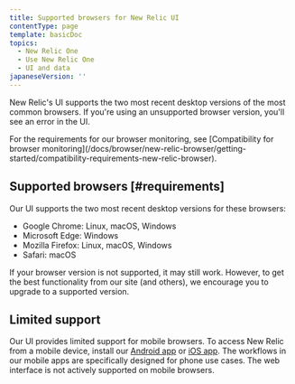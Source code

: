 ```yaml
---
title: Supported browsers for New Relic UI
contentType: page
template: basicDoc
topics:
  - New Relic One
  - Use New Relic One
  - UI and data
japaneseVersion: ''
---
```


New Relic's UI supports the two most recent desktop versions of the most common browsers. If you're using an unsupported browser version, you'll see an error in the UI.

<Callout variant="tip">
  For the requirements for our browser monitoring, see [Compatibility for browser monitoring](/docs/browser/new-relic-browser/getting-started/compatibility-requirements-new-relic-browser).
</Callout>

## Supported browsers [#requirements]

Our UI supports the two most recent desktop versions for these browsers:

* Google Chrome: Linux, macOS, Windows
* Microsoft Edge: Windows
* Mozilla Firefox: Linux, macOS, Windows
* Safari: macOS

If your browser version is not supported, it may still work. However, to get the best functionality from our site (and others), we encourage you to upgrade to a supported version.

## Limited support

Our UI provides limited support for mobile browsers. To access New Relic from a mobile device, install our [Android app](/docs/mobile-apps/new-relic-android-app/features/new-relic-android-app) or [iOS app](/docs/mobile-apps/new-relic-ios-app/features/new-relic-ios-app). The workflows in our mobile apps are specifically designed for phone use cases. The web interface is not actively supported on mobile browsers.
